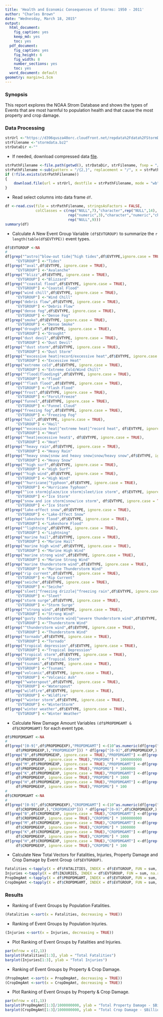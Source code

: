 ```yaml
---
title: 'Health and Economic Consequences of Storms: 1950 - 2011'
author: "Charles Brown"
date: "Wednesday, March 18, 2015"
output:
  html_document:
    fig_caption: yes
    keep_md: yes
    toc: yes
  pdf_document:
    fig_caption: yes
    fig_height: 6
    fig_width: 8
    number_sections: yes
    toc: yes
  word_document: default
geometry: margin=1.5cm
---
```


### Synopsis  

This report explores the NOAA Strom Database and shows the types of Events that are most harmful to population health and that cause the most property and crop damage.

### Data Processing  

```r
strUrl <-"https://d396qusza40orc.cloudfront.net/repdata%2Fdata%2FStormData.csv.bz2"
strFilename <-"stormdata.bz2"
strDataDir <-""
```

* If needed, download compressed data [file](`r strUrl`).

```r
strPathFilename <-file.path(getwd(), strDataDir, strFilename, fsep = "/")
strPathFilename <-sub(pattern = "/{2,}", replacement = "/", x = strPathFilename)
if (!file.exists(strPathFilename))
{
    download.file(url = strUrl, destfile = strPathFilename, mode = "wb")   
}
```

* Read select columns into data frame `df`.

```r
df <-read.csv(file = strPathFilename, stringsAsFactors = FALSE,
              colClasses = c(rep("NULL",7),"character",rep("NULL",14),
                             rep("numeric",3),"character","numeric","character",
                             rep("NULL",9)))
summary(df)
```

* Calculate A New Event Group Variable `(df$EVTGROUP)` to summarize the `r length(table(df$EVTYPE))` event types.  
 
```r
df$EVTGROUP <-NA
#
df[grep("^astro|^blow-out tide|^high tides",df$EVTYPE,ignore.case = TRUE),
     "EVTGROUP"] <-"Tides"
df[grep("^aval",df$EVTYPE, ignore.case = TRUE),
     "EVTGROUP"] <-"Avalanche"
df[grep("^blizz",df$EVTYPE, ignore.case = TRUE),
     "EVTGROUP"] <-"Blizzard"
df[grep("^coastal flood",df$EVTYPE, ignore.case = TRUE),
     "EVTGROUP"] <-"Coastal Flood"
df[grep("wind chill",df$EVTYPE, ignore.case = TRUE),
     "EVTGROUP"] <-"Wind Chill"
df[grep("debris flow",df$EVTYPE, ignore.case = TRUE),
     "EVTGROUP"] <-"Debris Flow"
df[grep("dense fog",df$EVTYPE, ignore.case = TRUE),
     "EVTGROUP"] <-"Dense Fog"
df[grep("smoke",df$EVTYPE, ignore.case = TRUE),
     "EVTGROUP"] <-"Dense Smoke"
df[grep("drought",df$EVTYPE, ignore.case = TRUE),
     "EVTGROUP"] <-"Drought"
df[grep("dust devil",df$EVTYPE, ignore.case = TRUE),
     "EVTGROUP"] <-"Dust Devil"
df[grep("^dust storm",df$EVTYPE, ignore.case = TRUE),
     "EVTGROUP"] <-"Dust Storm"
df[grep("^excessive heat|record/excessive heat",df$EVTYPE, ignore.case = TRUE),
     "EVTGROUP"] <-"Excessive Heat"
df[grep("extreme cold",df$EVTYPE, ignore.case = TRUE),
     "EVTGROUP"] <-"Extreme Cold/Wind Chill"
df[grep("^flood|flooding$",df$EVTYPE, ignore.case = TRUE),
     "EVTGROUP"] <-"Flood"
df[grep("^flash flood",df$EVTYPE, ignore.case = TRUE),
     "EVTGROUP"] <-"Flash Flood"
df[grep("frost",df$EVTYPE, ignore.case = TRUE),
     "EVTGROUP"] <-"Forst/Freeze"
df[grep("funnel",df$EVTYPE, ignore.case = TRUE),
     "EVTGROUP"] <-"Funnel Cloud"
df[grep("freezing fog",df$EVTYPE, ignore.case = TRUE),
     "EVTGROUP"] <-"Freezing Fog"
df[grep("hail",df$EVTYPE, ignore.case = TRUE),
     "EVTGROUP"] <-"Hail"
df[grep("^excessive heat|^extreme heat|^record heat", df$EVTYPE, ignore.case = TRUE),
     "EVTGROUP"] <-"Heat"
df[grep("^heat|excessive heat$", df$EVTYPE, ignore.case = TRUE),
     "EVTGROUP"] <-"Heat"
df[grep("^heavy rain",df$EVTYPE, ignore.case = TRUE),
     "EVTGROUP"] <-"Heavy Rain"
df[grep("^heavy snow|snow and heavy snow|snow/heavy snow",df$EVTYPE, ignore.case = TRUE),
     "EVTGROUP"] <-"Heavy Snow"
df[grep("^high surf",df$EVTYPE, ignore.case = TRUE),
     "EVTGROUP"] <-"High Surf"
df[grep("^high wind",df$EVTYPE, ignore.case = TRUE),
     "EVTGROUP"] <-"High Wind"
df[grep("^hurricane|^typhoon",df$EVTYPE, ignore.case = TRUE),
     "EVTGROUP"] <-"Hurricane Typhoon"
df[grep("^ice storm|glaze/ice storm|sleet/ice storm", df$EVTYPE, ignore.case = TRUE),
     "EVTGROUP"] <-"Ice Storm"
df[grep("snow and ice storm|snow/ice storm", df$EVTYPE, ignore.case = TRUE),
     "EVTGROUP"] <-"Ice Storm"
df[grep("lake-effect snow",df$EVTYPE, ignore.case = TRUE),
     "EVTGROUP"] <-"Lake-Effect Snow"
df[grep("lakeshore flood",df$EVTYPE, ignore.case = TRUE),
     "EVTGROUP"] <-"Lakeshore Flood"
df[grep("^lightning",df$EVTYPE, ignore.case = TRUE),
     "EVTGROUP"] <-"Lightning"
df[grep("marine hail",df$EVTYPE, ignore.case = TRUE),
     "EVTGROUP"] <-"Marine Hail"
df[grep("marine high wind",df$EVTYPE, ignore.case = TRUE),
     "EVTGROUP"] <-"Marine High Wind"
df[grep("marine strong wind",df$EVTYPE, ignore.case = TRUE),
     "EVTGROUP"] <-"Marine Strong Wind"
df[grep("marine thunderstorm wind",df$EVTYPE, ignore.case = TRUE),
     "EVTGROUP"] <-"Marine Thunderstorm Wind"
df[grep("rip current",df$EVTYPE, ignore.case = TRUE),
     "EVTGROUP"] <-"Rip Current"
df[grep("seiche",df$EVTYPE, ignore.case = TRUE),
     "EVTGROUP"] <-"Seiche"
df[grep("sleet|^freezing drizzle|^freezing rain",df$EVTYPE, ignore.case = TRUE),
     "EVTGROUP"] <-"Sleet"
df[grep("storm surge",df$EVTYPE, ignore.case = TRUE),
     "EVTGROUP"] <-"Storm Surge"
df[grep("^strong wind",df$EVTYPE, ignore.case = TRUE),
     "EVTGROUP"] <-"Strong Wind"
df[grep("gusty thunderstorm wind|^severe thunderstorm wind",df$EVTYPE, ignore.case = TRUE),
     "EVTGROUP"] <-"Thunderstorm Wind"
df[grep("^thunderstorm wind",df$EVTYPE, ignore.case = TRUE),
     "EVTGROUP"] <-"Thunderstorm Wind"
df[grep("tornado",df$EVTYPE, ignore.case = TRUE),
     "EVTGROUP"] <-"Tornado"
df[grep("tropical depression",df$EVTYPE, ignore.case = TRUE),
     "EVTGROUP"] <-"Tropical Depression"
df[grep("tropical storm",df$EVTYPE, ignore.case = TRUE),
     "EVTGROUP"] <-"Tropical Storm"
df[grep("tsunami",df$EVTYPE, ignore.case = TRUE),
     "EVTGROUP"] <-"Tsunami"
df[grep("volcanic",df$EVTYPE, ignore.case = TRUE),
     "EVTGROUP"] <-"Volcanic Ash"
df[grep("^waterspout",df$EVTYPE, ignore.case = TRUE),
     "EVTGROUP"] <-"Waterspout"
df[grep("wildfire",df$EVTYPE, ignore.case = TRUE),
     "EVTGROUP"] <-"Wildfire"
df[grep("^winter storm",df$EVTYPE, ignore.case = TRUE),
     "EVTGROUP"] <-"WinterStorm"
df[grep("winter weather",df$EVTYPE, ignore.case = TRUE),
     "EVTGROUP"] <-"Winter Weather"

```

* Calculate New Damage Amount Variables `(df$PROPDMGAMT & df$CROPDMGAMT)` for each event type.

```r
df$PROPDMGAMT <-NA
#
df[grep("[0-9]",df$PROPDMGEXP),"PROPDMGAMT"] <-(10^as.numeric(df[grep("[0-9]",
     df$PROPDMGEXP,),"PROPDMGEXP"])) * df[grep("[0-9]",df$PROPDMGEXP,),"PROPDMG"] 
df[grep("B",df$PROPDMGEXP, ignore.case = TRUE),"PROPDMGAMT"] <-df[grep("B",
     df$PROPDMGEXP, ignore.case = TRUE),"PROPDMG"] * 1000000000 
df[grep("M",df$PROPDMGEXP, ignore.case = TRUE),"PROPDMGAMT"] <-df[grep("M",
     df$PROPDMGEXP, ignore.case = TRUE),"PROPDMG"] * 1000000
df[grep("K",df$PROPDMGEXP, ignore.case = TRUE),"PROPDMGAMT"] <-df[grep("K",
     df$PROPDMGEXP, ignore.case = TRUE),"PROPDMG"] * 1000
df[grep("H",df$PROPDMGEXP, ignore.case = TRUE),"PROPDMGAMT"] <-df[grep("H",
     df$PROPDMGEXP, ignore.case = TRUE),"PROPDMG"] * 100
#
df$CROPDMGAMT <-NA
#
df[grep("[0-9]",df$CROPDMGEXP),"CROPDMGAMT"] <-(10^as.numeric(df[grep("[0-9]",
     df$CROPDMGEXP,),"CROPDMGEXP"])) * df[grep("[0-9]",df$CROPDMGEXP,),"CROPDMG"] 
df[grep("B",df$CROPDMGEXP, ignore.case = TRUE),"CROPDMGAMT"] <-df[grep("B",
     df$CROPDMGEXP, ignore.case = TRUE),"CROPDMG"] * 1000000000 
df[grep("M",df$CROPDMGEXP, ignore.case = TRUE),"CROPDMGAMT"] <-df[grep("M",
     df$CROPDMGEXP, ignore.case = TRUE),"CROPDMG"] * 1000000
df[grep("K",df$CROPDMGEXP, ignore.case = TRUE),"CROPDMGAMT"] <-df[grep("K",
     df$CROPDMGEXP, ignore.case = TRUE),"CROPDMG"] * 1000
df[grep("H",df$CROPDMGEXP, ignore.case = TRUE),"CROPDMGAMT"] <-df[grep("H",
     df$CROPDMGEXP, ignore.case = TRUE),"CROPDMG"] * 100
```

* Calculate New Total Vectors for Fatalities, Injuries, Property Damage and Crop Damage by Event Group `(df$EVTGROUP)`.

```r
Fatalities <-tapply(X = df$FATALITIES, INDEX = df$EVTGROUP, FUN = sum, na.rm = TRUE)
Injuries <-tapply(X = df$INJURIES, INDEX = df$EVTGROUP, FUN = sum, na.rm = TRUE)
PropDmgAmt <-tapply(X = df$PROPDMGAMT, INDEX = df$EVTGROUP, FUN = sum, na.rm = TRUE)
CropDmgAmt <-tapply(X = df$CROPDMGAMT, INDEX = df$EVTGROUP, FUN = sum, na.rm = TRUE)
```

### Results 

* Ranking of Event Groups by Population Fatalities.

```r
(Fatalities <-sort(x = Fatalities, decreasing = TRUE))
```

* Ranking of Event Groups by Population Injuries. 

```r
(Injuries <-sort(x = Injuries, decreasing = TRUE))
```

* Plot Ranking of Event Groups by Fatalities and Injuries. 

```r
par(mfrow = c(2,1))
barplot(Fatalities[1:3], ylab = "Total Fatalities")
barplot(Injuries[1:3], ylab = "Total Injuries")
```

* Ranking of Event Groups by Property & Crop Damage.   

```r
(PropDmgAmt <-sort(x = PropDmgAmt, decreasing = TRUE))
(CropDmgAmt <-sort(x = CropDmgAmt, decreasing = TRUE))
```

* Plot Ranking of Event Groups by Property & Crop Damage. 

```r
par(mfrow = c(1,1))
barplot(PropDmgAmt[1:3]/1000000000, ylab = "Total Property Damage - $Billons")
barplot(CropDmgAmt[1:3]/1000000000, ylab = "Total Crop Damage - $Billions")
```

